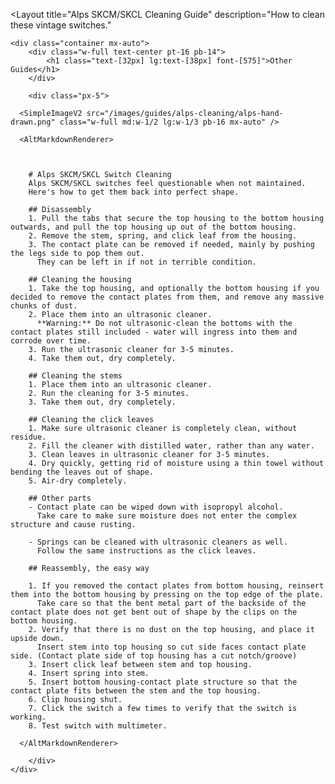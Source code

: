---
---



<Layout 
	title="Alps SKCM/SKCL Cleaning Guide" 
	description="How to clean these vintage switches."
>
	<div class="container mx-auto">
		<div class="w-full text-center pt-16 pb-14">
			<h1 class="text-[32px] lg:text-[38px] font-[575]">Other Guides</h1>
		</div>

		<div class="px-5">

      <SimpleImageV2 src="/images/guides/alps-cleaning/alps-hand-drawn.png" class="w-full md:w-1/2 lg:w-1/3 pb-16 mx-auto" />

      <AltMarkdownRenderer>

        

        # Alps SKCM/SKCL Switch Cleaning
        Alps SKCM/SKCL switches feel questionable when not maintained.  
        Here's how to get them back into perfect shape.  

        ## Disassembly
        1. Pull the tabs that secure the top housing to the bottom housing outwards, and pull the top housing up out of the bottom housing.
        2. Remove the stem, spring, and click leaf from the housing.
        3. The contact plate can be removed if needed, mainly by pushing the legs side to pop them out.
          They can be left in if not in terrible condition.
        
        ## Cleaning the housing
        1. Take the top housing, and optionally the bottom housing if you decided to remove the contact plates from them, and remove any massive chunks of dust.
        2. Place them into an ultrasonic cleaner.  
          **Warning:** Do not ultrasonic-clean the bottoms with the contact plates still included - water will ingress into them and corrode over time.
        3. Run the ultrasonic cleaner for 3-5 minutes.
        4. Take them out, dry completely.
        
        ## Cleaning the stems
        1. Place them into an ultrasonic cleaner.
        2. Run the cleaning for 3-5 minutes.
        3. Take them out, dry completely.
        
        ## Cleaning the click leaves
        1. Make sure ultrasonic cleaner is completely clean, without residue.
        2. Fill the cleaner with distilled water, rather than any water.
        3. Clean leaves in ultrasonic cleaner for 3-5 minutes.
        4. Dry quickly, getting rid of moisture using a thin towel without bending the leaves out of shape.
        5. Air-dry completely.
        
        ## Other parts
        - Contact plate can be wiped down with isopropyl alcohol. 
          Take care to make sure moisture does not enter the complex structure and cause rusting.
        
        - Springs can be cleaned with ultrasonic cleaners as well. 
          Follow the same instructions as the click leaves.
        
        ## Reassembly, the easy way
        
        1. If you removed the contact plates from bottom housing, reinsert them into the bottom housing by pressing on the top edge of the plate.  
          Take care so that the bent metal part of the backside of the contact plate does not get bent out of shape by the clips on the bottom housing.
        2. Verify that there is no dust on the top housing, and place it upside down.  
          Insert stem into top housing so cut side faces contact plate side. (Contact plate side of top housing has a cut notch/groove)
        3. Insert click leaf between stem and top housing.
        4. Insert spring into stem.
        5. Insert bottom housing-contact plate structure so that the contact plate fits between the stem and the top housing. 
        6. Clip housing shut.
        7. Click the switch a few times to verify that the switch is working.
        8. Test switch with multimeter.
        
      </AltMarkdownRenderer>

		</div>
	</div>
</Layout>
